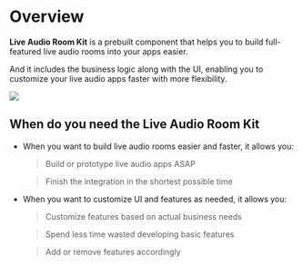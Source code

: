 # Overview

**Live Audio Room Kit** is a prebuilt component that helps you to build full-featured live audio rooms into your apps easier.

And it includes the business logic along with the UI, enabling you to customize your live audio apps faster with more flexibility. 

<Frame width="auto" height="auto" >
  <img src="https://doc-media.zego.im/sdk-doc/Pics/ZegoUIKit/Flutter/audio_room/final_sublist.gif" />
</Frame>

## When do you need the Live Audio Room Kit

- When you want to build live audio rooms easier and faster, it allows you:

  > Build or prototype live audio apps ASAP

  > Finish the integration in the shortest possible time

- When you want to customize UI and features as needed, it allows you:

  > Customize features based on actual business needs

  > Spend less time wasted developing basic features

  > Add or remove features accordingly 